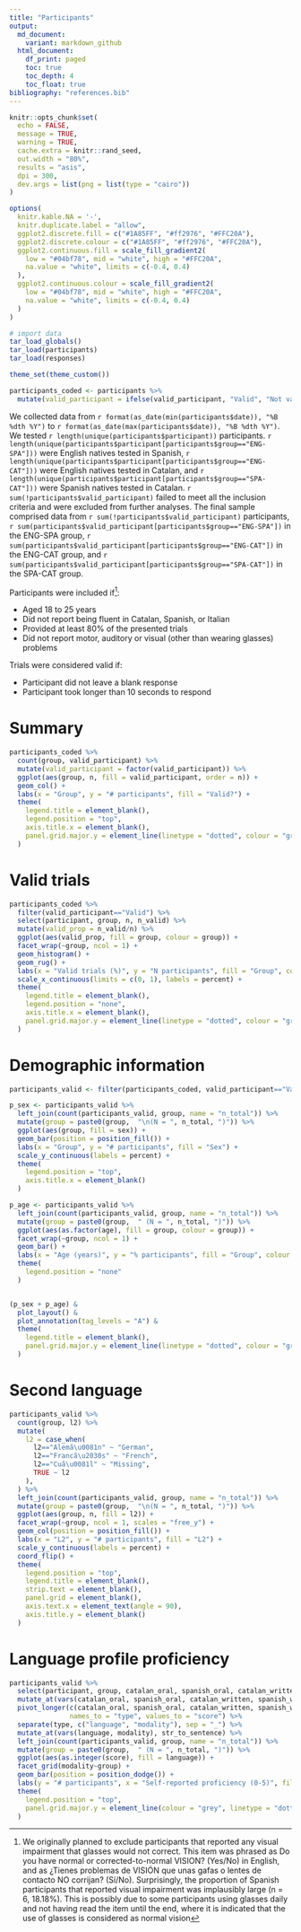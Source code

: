 ---
title: "Participants"
output:
  md_document:
    variant: markdown_github
  html_document:
    df_print: paged
    toc: true
    toc_depth: 4
    toc_float: true
bibliography: "references.bib"
---

```{r setup, include=FALSE}
knitr::opts_chunk$set(
  echo = FALSE,
  message = TRUE,
  warning = TRUE, 
  cache.extra = knitr::rand_seed,
  out.width = "80%",
  results = "asis",
  dpi = 300,
  dev.args = list(png = list(type = "cairo"))
)

options(
  knitr.kable.NA = '-',
  knitr.duplicate.label = "allow",
  ggplot2.discrete.fill = c("#1A85FF", "#ff2976", "#FFC20A"),
  ggplot2.discrete.colour = c("#1A85FF", "#ff2976", "#FFC20A"),
  ggplot2.continuous.fill = scale_fill_gradient2(
    low = "#04bf78", mid = "white", high = "#FFC20A", 
    na.value = "white", limits = c(-0.4, 0.4)
  ),
  ggplot2.continuous.colour = scale_fill_gradient2(
    low = "#04bf78", mid = "white", high = "#FFC20A", 
    na.value = "white", limits = c(-0.4, 0.4)
  )
)
```

```{r prepare}
# import data
tar_load_globals()
tar_load(participants)
tar_load(responses)

theme_set(theme_custom())
```


```{r participants_coded}
participants_coded <- participants %>% 
  mutate(valid_participant = ifelse(valid_participant, "Valid", "Not valid"))
```

We collected data from `r format(as_date(min(participants$date)), "%B %dth %Y")` to `r format(as_date(max(participants$date)), "%B %dth %Y")`. We tested `r length(unique(participants$participant))` participants. `r length(unique(participants$participant[participants$group=="ENG-SPA"]))` were English natives tested in Spanish, `r length(unique(participants$participant[participants$group=="ENG-CAT"]))` were English natives tested in Catalan, and `r length(unique(participants$participant[participants$group=="SPA-CAT"]))` were Spanish natives tested in Catalan. `r sum(!participants$valid_participant)` failed to meet all the inclusion criteria and were excluded from further analyses. The final sample comprised data from `r sum(!participants$valid_participant)` participants, `r sum(participants$valid_participant[participants$group=="ENG-SPA"])` in the ENG-SPA group, `r sum(participants$valid_participant[participants$group=="ENG-CAT"])` in the ENG-CAT group, and `r sum(participants$valid_participant[participants$group=="SPA-CAT"])` in the SPA-CAT group.

Participants were included if^[We originally planned to exclude participants that reported any visual impairment that glasses would not correct. This item was phrased as Do you have normal or corrected-to-normal VISION? (Yes/No) in English, and as ¿Tienes problemas de VISIÓN que unas gafas o lentes de contacto NO corrijan? (Sí/No). Surprisingly, the proportion of Spanish participants that reported visual impairment was implausibly large (n = 6, 18.18%). This is possibly due to some participants using glasses daily and not having read the item until the end, where it is indicated that the use of glasses is considered as normal vision]:

* Aged 18 to 25 years
* Did not report being fluent in Catalan, Spanish, or Italian
* Provided at least 80% of the presented trials
* Did not report motor, auditory or visual (other than wearing glasses) problems

Trials were considered valid if:

* Participant did not leave a blank response
* Participant took longer than 10 seconds to respond

# Summary

```{r participants_summary, echo=FALSE, message=FALSE, warning=FALSE, paged.print=FALSE}

participants_coded %>% 
  count(group, valid_participant) %>% 
  mutate(valid_participant = factor(valid_participant)) %>% 
  ggplot(aes(group, n, fill = valid_participant, order = n)) +
  geom_col() +
  labs(x = "Group", y = "# participants", fill = "Valid?") +
  theme(
    legend.title = element_blank(),
    legend.position = "top",
    axis.title.x = element_blank(),
    panel.grid.major.y = element_line(linetype = "dotted", colour = "grey")
  )

```

# Valid trials

```{r participants_stimuli, echo=FALSE, message=FALSE, warning=FALSE, paged.print=FALSE}

participants_coded %>% 
  filter(valid_participant=="Valid") %>% 
  select(participant, group, n, n_valid) %>%
  mutate(valid_prop = n_valid/n) %>% 
  ggplot(aes(valid_prop, fill = group, colour = group)) +
  facet_wrap(~group, ncol = 1) +
  geom_histogram() +
  geom_rug() +
  labs(x = "Valid trials (%)", y = "N participants", fill = "Group", colour = "Group") +
  scale_x_continuous(limits = c(0, 1), labels = percent) +
  theme(
    legend.title = element_blank(),
    legend.position = "none",
    axis.title.x = element_blank(),
    panel.grid.major.y = element_line(linetype = "dotted", colour = "grey")
  )
```

# Demographic information

```{r participants_demo, echo=FALSE, message=FALSE, warning=FALSE, paged.print=FALSE}
participants_valid <- filter(participants_coded, valid_participant=="Valid")

p_sex <- participants_valid %>% 
  left_join(count(participants_valid, group, name = "n_total")) %>% 
  mutate(group = paste0(group,  "\n(N = ", n_total, ")")) %>% 
  ggplot(aes(group, fill = sex)) +
  geom_bar(position = position_fill()) +
  labs(x = "Group", y = "# participants", fill = "Sex") +
  scale_y_continuous(labels = percent) +
  theme(
    legend.position = "top",
    axis.title.x = element_blank()
  )

p_age <- participants_valid %>% 
  left_join(count(participants_valid, group, name = "n_total")) %>% 
  mutate(group = paste0(group,  " (N = ", n_total, ")")) %>% 
  ggplot(aes(as.factor(age), fill = group, colour = group)) +
  facet_wrap(~group, ncol = 1) +
  geom_bar() +
  labs(x = "Age (years)", y = "% participants", fill = "Group", colour = "Group") +
  theme(
    legend.position = "none"
  )


(p_sex + p_age) &
  plot_layout() &
  plot_annotation(tag_levels = "A") &
  theme(
    legend.title = element_blank(),
    panel.grid.major.y = element_line(linetype = "dotted", colour = "grey")
  )

```



# Second language

```{r participants_l2, echo=FALSE, message=FALSE, warning=FALSE, paged.print=FALSE}

participants_valid %>% 
  count(group, l2) %>% 
  mutate(
    l2 = case_when(
      l2=="Alemã\u0081n" ~ "German",
      l2=="Francã\u2030s" ~ "French",
      l2=="Cuã\u0081l" ~ "Missing",
      TRUE ~ l2
    ),
  ) %>% 
  left_join(count(participants_valid, group, name = "n_total")) %>% 
  mutate(group = paste0(group,  "\n(N = ", n_total, ")")) %>% 
  ggplot(aes(group, n, fill = l2)) +
  facet_wrap(~group, ncol = 1, scales = "free_y") +
  geom_col(position = position_fill()) +
  labs(x = "L2", y = "# participants", fill = "L2") +
  scale_y_continuous(labels = percent) +
  coord_flip() +
  theme(
    legend.position = "top",
    legend.title = element_blank(),
    strip.text = element_blank(),
    panel.grid = element_blank(),
    axis.text.x = element_text(angle = 90),
    axis.title.y = element_blank()
  )

```


# Language profile proficiency

```{r participants_proficiency, echo=FALSE, message=FALSE, warning=FALSE, paged.print=FALSE}

participants_valid %>% 
  select(participant, group, catalan_oral, spanish_oral, catalan_written, spanish_written) %>% 
  mutate_at(vars(catalan_oral, spanish_oral, catalan_written, spanish_written), replace_na, 0) %>% 
  pivot_longer(c(catalan_oral, spanish_oral, catalan_written, spanish_written),
               names_to = "type", values_to = "score") %>% 
  separate(type, c("language", "modality"), sep = "_") %>% 
  mutate_at(vars(language, modality), str_to_sentence) %>%
  left_join(count(participants_valid, group, name = "n_total")) %>% 
  mutate(group = paste0(group,  " (N = ", n_total, ")")) %>% 
  ggplot(aes(as.integer(score), fill = language)) +
  facet_grid(modality~group) +
  geom_bar(position = position_dodge()) +
  labs(y = "# participants", x = "Self-reported proficiency (0-5)", fill = "Language") +
  theme(
    legend.position = "top",
    panel.grid.major.y = element_line(colour = "grey", linetype = "dotted")
  )

```


